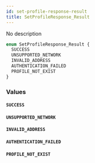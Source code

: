```yaml
---
id: set-profile-response-result
title: SetProfileResponse_Result
---
```



No description


```graphql
enum SetProfileResponse_Result {
  SUCCESS
  UNSUPPORTED_NETWORK
  INVALID_ADDRESS
  AUTHENTICATION_FAILED
  PROFILE_NOT_EXIST
}
```


### Values

#### `SUCCESS` 




#### `UNSUPPORTED_NETWORK` 




#### `INVALID_ADDRESS` 




#### `AUTHENTICATION_FAILED` 




#### `PROFILE_NOT_EXIST` 







